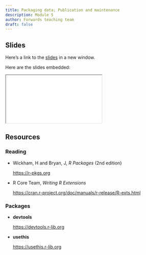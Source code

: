```yaml
---
title: Packaging data; Publication and maintenance
description: Module 5
author: Forwards teaching team
draft: false
---
```


## Slides

Here's a link to the [slides](/slides/05-data-publication-maintenance/index.qmd){target="_blank"} in a new window. 

Here are the slides embedded:

<iframe class="slide-deck ar16x9" src="/slides/05-data-publication-maintenance/index.html" title="05-data-publication-maintenance slides">
</iframe>

## Resources

### Reading

- Wickham, H and Bryan, J, _R Packages_ (2nd edition)

  <https://r-pkgs.org>

- R Core Team, _Writing R Extensions_

  <https://cran.r-project.org/doc/manuals/r-release/R-exts.html>

### Packages

- **devtools**

  <https://devtools.r-lib.org>
  
- **usethis**

  <https://usethis.r-lib.org>
